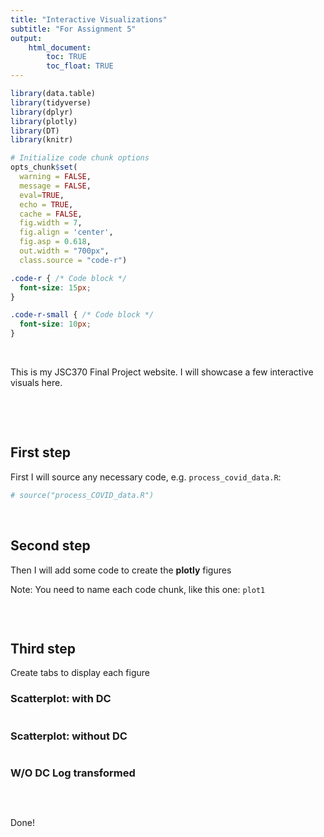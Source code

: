 ```yaml
---
title: "Interactive Visualizations"
subtitle: "For Assignment 5"
output: 
    html_document:
        toc: TRUE
        toc_float: TRUE
---
```


```r

library(data.table)
library(tidyverse)
library(dplyr)
library(plotly)
library(DT)
library(knitr)

# Initialize code chunk options
opts_chunk$set(
  warning = FALSE,
  message = FALSE,
  eval=TRUE,
  echo = TRUE,
  cache = FALSE,
  fig.width = 7, 
  fig.align = 'center',
  fig.asp = 0.618,
  out.width = "700px",
  class.source = "code-r")
```

```css
.code-r { /* Code block */
  font-size: 15px;
}

.code-r-small { /* Code block */
  font-size: 10px;
}
```

<br>

This is my JSC370 Final Project website. I will showcase a few interactive visuals here.

<br>

<br>

## First step

First I will source any necessary code, e.g. `process_covid_data.R`:

```r
# source("process_COVID_data.R")
```

<br>

## Second step

Then I will add some code to create the **plotly** figures

Note: You need to name each code chunk, like this one: `plot1`

```r



```

<br>

## Third step {.tabset}

Create tabs to display each figure

### Scatterplot: with DC

```r

```

### Scatterplot: without DC

```r

```

### W/O DC Log transformed
```r

```


<br>

Done!

<br>
<br>